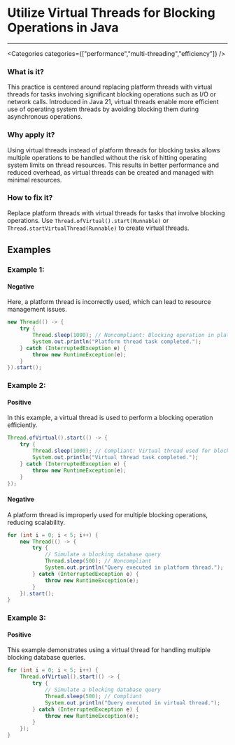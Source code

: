 

# Utilize Virtual Threads for Blocking Operations in Java

<Severity severity={SeverityLevels.MEDIUM} />

---

<Categories categories={["performance","multi-threading","efficiency"]} />

### What is it?
This practice is centered around replacing platform threads with virtual threads for tasks involving significant blocking operations such as I/O or network calls. Introduced in Java 21, virtual threads enable more efficient use of operating system threads by avoiding blocking them during asynchronous operations.

### Why apply it?
Using virtual threads instead of platform threads for blocking tasks allows multiple operations to be handled without the risk of hitting operating system limits on thread resources. This results in better performance and reduced overhead, as virtual threads can be created and managed with minimal resources.

### How to fix it?
Replace platform threads with virtual threads for tasks that involve blocking operations. Use `Thread.ofVirtual().start(Runnable)` or `Thread.startVirtualThread(Runnable)` to create virtual threads.

## Examples

### Example 1:

<!-- #example -->

#### Negative

<!-- #example_negative_description -->
Here, a platform thread is incorrectly used, which can lead to resource management issues.

<!-- #example_negative_code -->
```java
new Thread(() -> {
    try {
        Thread.sleep(1000); // Noncompliant: Blocking operation in platform thread
        System.out.println("Platform thread task completed.");
    } catch (InterruptedException e) {
        throw new RuntimeException(e);
    }
}).start();
```

### Example 2:

<!-- #example -->

#### Positive

<!-- #example_positive_description -->
In this example, a virtual thread is used to perform a blocking operation efficiently.

<!-- #example_positive_code -->
```java
Thread.ofVirtual().start(() -> {
    try {
        Thread.sleep(1000); // Compliant: Virtual thread used for blocking operation
        System.out.println("Virtual thread task completed.");
    } catch (InterruptedException e) {
        throw new RuntimeException(e);
    }
});
```

#### Negative

<!-- #example_negative_description -->
A platform thread is improperly used for multiple blocking operations, reducing scalability.

<!-- #example_negative_code -->
```java
for (int i = 0; i < 5; i++) {
    new Thread(() -> {
        try {
            // Simulate a blocking database query
            Thread.sleep(500); // Noncompliant
            System.out.println("Query executed in platform thread.");
        } catch (InterruptedException e) {
            throw new RuntimeException(e);
        }
    }).start();
}
```

### Example 3:

<!-- #example -->

#### Positive

<!-- #example_positive_description -->
This example demonstrates using a virtual thread for handling multiple blocking database queries.

<!-- #example_positive_code -->
```java
for (int i = 0; i < 5; i++) {
    Thread.ofVirtual().start(() -> {
        try {
            // Simulate a blocking database query
            Thread.sleep(500); // Compliant
            System.out.println("Query executed in virtual thread.");
        } catch (InterruptedException e) {
            throw new RuntimeException(e);
        }
    });
}
```